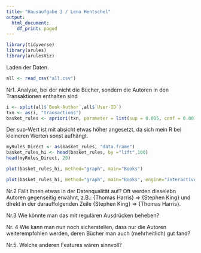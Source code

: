 ```yaml
---
title: "Hausaufgabe 3 / Lena Hentschel"
output:
  html_document:
    df_print: paged
---
```




```r
library(tidyverse)
library(arules)
library(arulesViz)
```
Laden der Daten. 
```r
all <- read_csv("all.csv")
```
Nr1. Analyse, bei der nicht die Bücher, sondern die Autoren in den Transaktionen enthalten sind
```r
i <- split(all$`Book-Author`,all$`User-ID`)
txn <- as(i, "transactions")
basket_rules <- apriori(txn, parameter = list(sup = 0.005, conf = 0.001, minlen=2, target="rules"))
```
Der sup-Wert ist mit absicht etwas höher angesetzt, da sich mein R bei kleineren Werten sonst aufhängt. 
```r
myRules_Direct <- as(basket_rules, "data.frame")
basket_rules_hi <- head(basket_rules, by ="lift",100)
head(myRules_Direct, 20)
```
```r
plot(basket_rules_hi, method="graph", main="Books")
```
```r
plot(basket_rules_hi, method="graph", main="Books", engine="interactive")
```
Nr.2 Fällt Ihnen etwas in der Datenqualität auf?
Oft werden dieselebn Autoren  gegenseitig erwähnt, z.B.: {Thomas Harris} => {Stephen King} und direkt in der darauffolgenden Zeile {Stephen King} => {Thomas Harris}. 

Nr.3 Wie könnte man das mit regulären Ausdrücken beheben?


Nr. 4 Wie kann man nun noch sicherstellen, dass nur die Autoren weiterempfohlen werden, deren Bücher man auch (mehrheitlich) gut fand?


Nr.5. Welche anderen Features wären sinnvoll?
